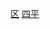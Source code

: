 {{Catnav|頁面分類|...|市辖区|吉林市辖区}}
{{Catnav|頁面分類|...|吉林县级行政区|四平区县市}}
{{Catnav|頁面分類|...|吉林地级市|四平|四平行政区划|四平区县市}}
{{catmore|铁东区 (四平市)|四平市铁东区}}

[[Category:四平区县市|区]]
[[Category:吉林市辖区|四平]]